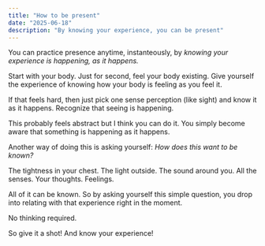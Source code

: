 ```yaml
---
title: "How to be present"
date: "2025-06-18"
description: "By knowing your experience, you can be present"
---
```


You can practice presence anytime, instanteously, by *knowing your experience is happening, as it happens.*

Start with your body. Just for second, feel your body existing. Give yourself the experience of knowing how your body is feeling as you feel it.

If that feels hard, then just pick one sense perception (like sight) and know it as it happens. Recognize that seeing is happening.

This probably feels abstract but I think you can do it. You simply become aware that something is happening as it happens.

Another way of doing this is asking yourself: *How does this want to be known?*

The tightness in your chest. The light outside. The sound around you. All the senses. Your thoughts. Feelings.

All of it can be known. So by asking yourself this simple question, you drop into relating with that experience right in the moment.

No thinking required.

So give it a shot! And know your experience!